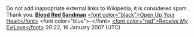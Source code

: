 <article id="8957452" title=User talk:Damonp123>
	<talkpage id="8957452" title="User talk:Damonp123">
Do not add inapropriate external links to Wikipedia, it is considered spam. Thank you. [[User:Blood red sandman|'''Blood Red Sandman''']] [[User talk:Blood red sandman|&lt;font color=&quot;black&quot;&gt;Open Up Your Heart&lt;/font&gt;]] &lt;font color=&quot;blue&quot;&gt;-&lt;/font&gt; [[Special:Contributions/Blood red sandman|&lt;font color=&quot;red&quot;&gt;Receive My EviLove&lt;/font&gt;]] 20:22, 16 January 2007 (UTC)
	</talkpage>
</article>
